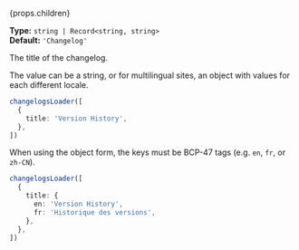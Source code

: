 {props.children}

**Type:** `string | Record<string, string>`  
**Default:** `'Changelog'`

The title of the changelog.

The value can be a string, or for multilingual sites, an object with values for each different locale.

```ts
changelogsLoader([
  {
    title: 'Version History',
  },
])
```

When using the object form, the keys must be BCP-47 tags (e.g. `en`, `fr`, or `zh-CN`).

```ts
changelogsLoader([
  {
    title: {
      en: 'Version History',
      fr: 'Historique des versions',
    },
  },
])
```

